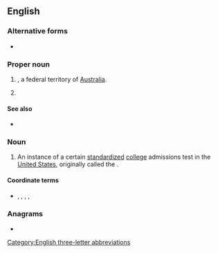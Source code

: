 {{also|act|act.|Act.|A.C.T.|A. C. T.}}
==English==

===Alternative forms===
* {{alter|en|A.C.T.|A. C. T.}}

===Proper noun===
{{en-proper noun}}

# {{initialism of|Australian Capital Territory|lang=en|dot=}}, a federal territory of [[Australia]].
# {{initialism of|w:American College Test|lang=en}}

====See also====
* {{pedia|lang=en|ACT (test)}} {{gloss|American College Test}}

===Noun===
{{en-noun}}

# An instance of a certain [[standardized]] [[college]] admissions test in the [[United States]], originally called the {{m|en||American College Test}}.

====Coordinate terms====
* {{sense|American College Test}} {{l|en|SAT}}, {{l|en|GMAT}}, {{l|en|MCAT}}, {{l|en|DAT}}, {{l|en|PCAT}}

===Anagrams===
* {{anagrams|en|a=act|ATC|CAT|CTA|Cat|TAC|TCA|cat|tac}}

[[Category:English three-letter abbreviations]]